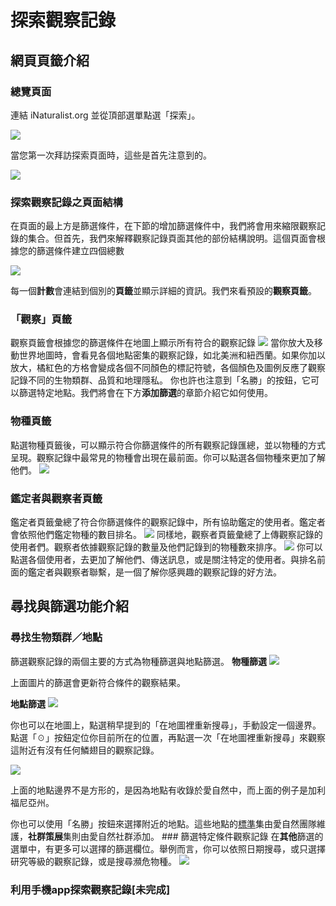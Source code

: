 # 探索觀察記錄
## 網頁頁籤介紹
### 總覽頁面
連結 iNaturalist.org 並從頂部選單點選「探索」。

![](https://i.imgur.com/9448L4j.png)

當您第一次拜訪探索頁面時，這些是首先注意到的。

![](https://i.imgur.com/5QkRzbt.png)

### 探索觀察記錄之頁面結構
在頁面的最上方是篩選條件，在下節的增加篩選條件中，我們將會用來縮限觀察記錄的集合。但首先，我們來解釋觀察記錄頁面其他的部份結構說明。這個頁面會根據您的篩選條件建立四個總數

![](https://i.imgur.com/MmBD7Gh.png)

每一個**計數**會連結到個別的**頁籤**並顯示詳細的資訊。我們來看預設的**觀察頁籤**。

### 「觀察」頁籤
觀察頁籤會根據您的篩選條件在地圖上顯示所有符合的觀察記錄
![](exploring_obs_file/fig_15.png)
當你放大及移動世界地圖時，會看見各個地點密集的觀察記錄，如北美洲和紐西蘭。如果你加以放大，橘紅色的方格會變成各個不同顏色的標記符號，各個顏色及圖例反應了觀察記錄不同的生物類群、品質和地理隱私。
你也許也注意到「名勝」的按鈕，它可以篩選特定地點。我們將會在下方**添加篩選**的章節介紹它如何使用。

### 物種頁籤
點選物種頁籤後，可以顯示符合你篩選條件的所有觀察記錄匯總，並以物種的方式呈現。觀察記錄中最常見的物種會出現在最前面。你可以點選各個物種來更加了解他們。
![](exploring_obs_file/fig_16.png)

### 鑑定者與觀察者頁籤
鑑定者頁籤彙總了符合你篩選條件的觀察記錄中，所有協助鑑定的使用者。鑑定者會依照他們鑑定物種的數目排名。
![](exploring_obs_file/fig_17.png)
同樣地，觀察者頁籤彙總了上傳觀察記錄的使用者們。觀察者依據觀察記錄的數量及他們記錄到的物種數來排序。
![](exploring_obs_file/fig_18.png)
你可以點選各個使用者，去更加了解他們、傳送訊息，或是關注特定的使用者。與排名前面的鑑定者與觀察者聯繫，是一個了解你感興趣的觀察記錄的好方法。

## 尋找與篩選功能介紹
### 尋找生物類群／地點
篩選觀察記錄的兩個主要的方式為物種篩選與地點篩選。
**物種篩選**
![](exploring_obs_file/fig_20.png)

上面圖片的篩選會更新符合條件的觀察結果。

**地點篩選**
![](exploring_obs_file/fig_21.png)

你也可以在地圖上，點選稍早提到的「在地圖裡重新搜尋」，手動設定一個邊界。點選「☉」按鈕定位你目前所在的位置，再點選一次「在地圖裡重新搜尋」來觀察這附近有沒有任何鱗翅目的觀察記錄。

![](exploring_obs_file/fig_22.png)

上面的地點邊界不是方形的，是因為地點有收錄於愛自然中，而上面的例子是加利福尼亞州。

你也可以使用「名勝」按鈕來選擇附近的地點。這些地點的[標準](https://www.inaturalist.org/pages/standard+places)集由愛自然團隊維護，**社群策展**集則由愛自然社群添加。
### 篩選特定條件觀察記錄
在**其他**篩選的選單中，有更多可以選擇的篩選欄位。舉例而言，你可以依照日期搜尋，或只選擇研究等級的觀察記錄，或是搜尋瀕危物種。
![](https://i.imgur.com/i8Hf4yI.png)

### 利用手機app探索觀察記錄[未完成]




